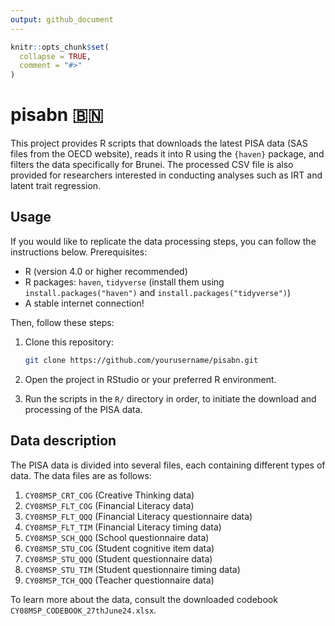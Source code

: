 ```yaml
---
output: github_document
---
```


<!-- README.md is generated from README.Rmd. Please edit that file -->

```r
knitr::opts_chunk$set(
  collapse = TRUE,
  comment = "#>"
)
```

# pisabn 🇧🇳

<!-- badges: start -->
<!-- badges: end -->

This project provides R scripts that downloads the latest PISA data (SAS files from the OECD website), reads it into R using the `{haven}` package, and filters the data specifically for Brunei. 
The processed CSV file is also provided for researchers interested in conducting analyses such as IRT and latent trait regression.

## Usage

If you would like to replicate the data processing steps, you can follow the instructions below.
Prerequisites:

- R (version 4.0 or higher recommended)
- R packages: `haven`, `tidyverse` (install them using `install.packages("haven")` and `install.packages("tidyverse")`)
- A stable internet connection!

Then, follow these steps:

1. Clone this repository:
   ```bash
   git clone https://github.com/yourusername/pisabn.git
   ```

2. Open the project in RStudio or your preferred R environment.

3. Run the scripts in the `R/` directory in order, to initiate the download and processing of the PISA data.

## Data description

The PISA data is divided into several files, each containing different types of data. 
The data files are as follows:

1. `CY08MSP_CRT_COG` (Creative Thinking data)
2. `CY08MSP_FLT_COG` (Financial Literacy data)
3. `CY08MSP_FLT_QQQ` (Financial Literacy questionnaire data)
4. `CY08MSP_FLT_TIM` (Financial Literacy timing data)
5. `CY08MSP_SCH_QQQ` (School questionnaire data)
6. `CY08MSP_STU_COG` (Student cognitive item data)
7. `CY08MSP_STU_QQQ` (Student questionnaire data)
8. `CY08MSP_STU_TIM` (Student questionnaire timing data)
9. `CY08MSP_TCH_QQQ` (Teacher questionnaire data)

To learn more about the data, consult the downloaded codebook `CY08MSP_CODEBOOK_27thJune24.xlsx`.